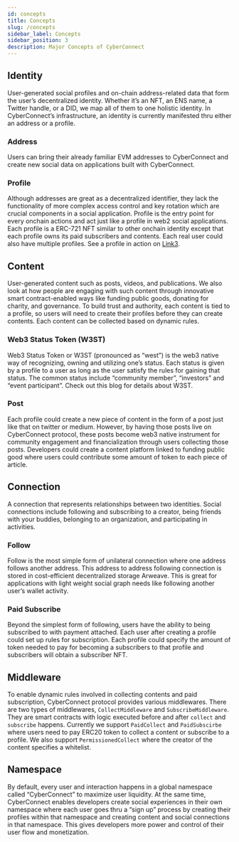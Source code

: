 ```yaml
---
id: concepts
title: Concepts
slug: /concepts
sidebar_label: Concepts
sidebar_position: 3
description: Major Concepts of CyberConnect
---
```


## Identity

User-generated social profiles and on-chain address-related data that form the user’s decentralized identity. Whether it’s an NFT, an ENS name, a Twitter handle, or a DID, we map all of them to one holistic identity. In CyberConnect’s infrastructure, an identity is currently manifested thru either an address or a profile.

### Address

Users can bring their already familiar EVM addresses to CyberConnect and create new social data on applications built with CyberConnect.

### Profile

Although addresses are great as a decentralized identifier, they lack the functionality of more complex access control and key rotation which are crucial components in a social application. Profile is the entry point for every onchain actions and act just like a profile in web2 social applications. Each profile is a ERC-721 NFT similar to other onchain identity except that each profile owns its paid subscribers and contents. Each real user could also have multiple profiles. See a profile in action on [Link3](https://link3.to/shiyu).

## Content

User-generated content such as posts, videos, and publications. We also look at how people are engaging with such content through innovative smart contract-enabled ways like funding public goods, donating for charity, and governance. To build trust and authority, each content is tied to a profile, so users will need to create their profiles before they can create contents. Each content can be collected based on dynamic rules.

### Web3 Status Token (W3ST)

Web3 Status Token or W3ST (pronounced as “west”) is the web3 native way of recognizing, owning and utilizing one’s status. Each status is given by a profile to a user as long as the user satisfy the rules for gaining that status. The common status include “community member”, “investors” and “event participant”. Check out this blog for details about W3ST.

### Post

Each profile could create a new piece of content in the form of a post just like that on twitter or medium. However, by having those posts live on CyberConnect protocol, these posts become web3 native instrument for community engagement and financialization through users collecting those posts. Developers could create a content platform linked to funding public good where users could contribute some amount of token to each piece of article.

## Connection

A connection that represents relationships between two identities. Social connections include following and subscribing to a creator, being friends with your buddies, belonging to an organization, and participating in activities.

### Follow

Follow is the most simple form of unilateral connection where one address follows another address. This address to address following connection is stored in cost-efficient decentralized storage Arweave. This is great for applications with light weight social graph needs like following another user’s wallet activity.

### Paid Subscribe

Beyond the simplest form of following, users have the ability to being subscribed to with payment attached. Each user after creating a profile could set up rules for subscription. Each profile could specify the amount of token needed to pay for becoming a subscribers to that profile and subscribers will obtain a subscriber NFT.

## Middleware

To enable dynamic rules involved in collecting contents and paid subscription, CyberConnect protocol provides various middlewares. There are two types of middlewares, `CollectMiddleware` and `SubscribeMiddleware`. They are smart contracts with logic executed before and after `collect` and `subscribe` happens. Currently we support `PaidCollect` and `PaidSubscirbe` where users need to pay ERC20 token to collect a content or subscribe to a profile. We also support `PermissionedCollect` where the creator of the content specifies a whitelist.

## Namespace

By default, every user and interaction happens in a global namespace called “CyberConnect” to maximize user liquidity. At the same time, CyberConnect enables developers create social experiences in their own namespace where each user goes thru a “sign up” process by creating their profiles within that namespace and creating content and social connections in that namespace. This gives developers more power and control of their user flow and monetization.

